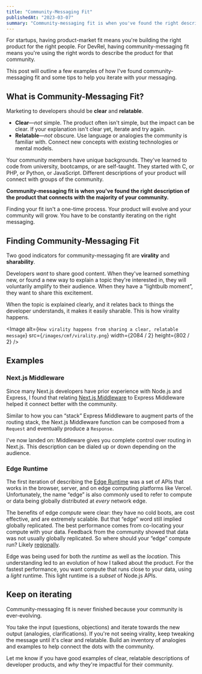 ```yaml
---
title: "Community-Messaging Fit"
publishedAt: "2023-03-07"
summary: "Community-messaging fit is when you've found the right description of the product that connects with the majority of your community."
---
```


For startups, having product-market fit means you're building the right product for the right people. For DevRel, having community-messaging fit means you're using the right words to describe the product for that community.

This post will outline a few examples of how I've found community-messaging fit and some tips to help you iterate with your messaging.

## What is Community-Messaging Fit?

Marketing to developers should be **clear** and **relatable**.

- **Clear**—_not_ simple. The product often isn't simple, but the impact can be clear. If your explanation isn't clear yet, iterate and try again.
- **Relatable**—_not_ obscure. Use language or analogies the community is familiar with. Connect new concepts with existing technologies or mental models.

Your community members have unique backgrounds. They've learned to code from university, bootcamps, or are self-taught. They started with C, or PHP, or Python, or JavaScript. Different descriptions of your product will connect with groups of the community.

**Community-messaging fit is when you've found the right description of the product that connects with the majority of your community.**

Finding your fit isn't a one-time process. Your product will evolve and your community will grow. You have to be constantly iterating on the right messaging.

## Finding Community-Messaging Fit

Two good indicators for community-messaging fit are **virality** and **sharability**.

Developers _want_ to share good content. When they've learned something new, or found a new way to explain a topic they're interested in, they will voluntarily amplify to their audience. When they have a “lightbulb moment”, they want to share this excitement.

When the topic is explained clearly, and it relates back to things the developer understands, it makes it easily sharable. This is how virality happens.

<Image
  alt={`How virality happens from sharing a clear, relatable message`}
  src={`/images/cmf/virality.png`}
  width={2084 / 2}
  height={802 / 2}
/>

## Examples

### Next.js Middleware

Since many Next.js developers have prior experience with Node.js and Express, I found that relating [Next.js Middleware](https://nextjs.org/docs/advanced-features/middleware) to Express Middleware helped it connect better with the community.

Similar to how you can “stack” Express Middleware to augment parts of the routing stack, the Next.js Middleware function can be composed from a `Request` and eventually produce a `Response`.

I've now landed on: Middleware gives you complete control over routing in Next.js. This description can be dialed up or down depending on the audience.

### Edge Runtime

The first iteration of describing the [Edge Runtime](https://vercel.com/docs/concepts/functions/edge-functions/edge-runtime) was a set of APIs that works in the browser, server, and on edge computing platforms like Vercel. Unfortunately, the name “edge” is also commonly used to refer to compute or data being globally distributed at _every_ network edge.

The benefits of edge _compute_ were clear: they have no cold boots, are cost effective, and are extremely scalable. But that “edge” word still implied globally replicated. The best performance comes from co-locating your compute with your data. Feedback from the community showed that data was not usually globally replicated. So where should your “edge” compute run? Likely [regionally](https://vercel.com/blog/regional-execution-for-ultra-low-latency-rendering-at-the-edge).

Edge was being used for both the _runtime_ as well as the _location_. This understanding led to an evolution of how I talked about the product. For the fastest performance, you want compute that runs close to your data, using a _light_ runtime. This light runtime is a _subset_ of Node.js APIs.

## Keep on iterating

Community-messaging fit is never finished because your community is ever-evolving.

You take the input (questions, objections) and iterate towards the new output (analogies, clarifications). If you're not seeing virality, keep tweaking the message until it's clear and relatable. Build an inventory of analogies and examples to help connect the dots with the community.

Let me know if you have good examples of clear, relatable descriptions of developer products, and _why_ they're impactful for their community.
